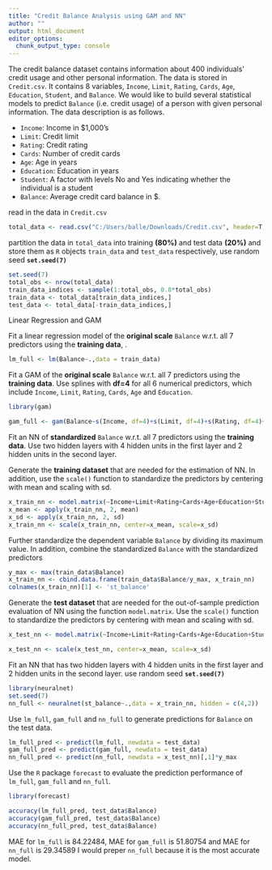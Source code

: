 ```yaml
---
title: "Credit Balance Analysis using GAM and NN"
author: ""
output: html_document
editor_options: 
  chunk_output_type: console
---
```


The credit balance dataset contains information about 400 individuals' credit usage and other personal information. The data is stored in `Credit.csv`. It contains 8 variables, `Income`, `Limit`, `Rating`, `Cards`, `Age`, `Education`, `Student`, and `Balance`. We would like to build several statistical models to predict `Balance` (i.e. credit usage) of a person with given personal information. The data description is as follows.

+ `Income`: Income in $1,000's
+ `Limit`: Credit limit
+ `Rating`: Credit rating
+ `Cards`: Number of credit cards
+ `Age`: Age in years
+ `Education`: Education in years
+ `Student`: A factor with levels No and Yes indicating whether the individual is a student
+ `Balance`: Average credit card balance in $.

read in the data in `Credit.csv` 
```r

total_data <- read.csv("C:/Users/balle/Downloads/Credit.csv", header=T, stringsAsFactors=T)
```


partition the data in `total_data` into training **(80%)** and test data **(20%)** and store them as `R` objects `train_data` and `test_data` respectively, use random seed **`set.seed(7)`**
```r
set.seed(7)
total_obs <- nrow(total_data)
train_data_indices <- sample(1:total_obs, 0.8*total_obs)
train_data <- total_data[train_data_indices,]
test_data <- total_data[-train_data_indices,]
```

Linear Regression and GAM

Fit a linear regression model of the **original scale** `Balance` w.r.t. all 7 predictors using the **training data**, .
```r
lm_full <- lm(Balance~.,data = train_data)
```


Fit a GAM of the **original scale** `Balance` w.r.t. all 7 predictors using the **training data**. Use splines with **df=4** for all 6 numerical predictors, which include `Income`, `Limit`, `Rating`, `Cards`, `Age` and `Education`.
```r
library(gam)

gam_full <- gam(Balance~s(Income, df=4)+s(Limit, df=4)+s(Rating, df=4)+s(Cards, df=4)+s(Age, df=4)+s(Education, df=4)+Student, data = train_data)
```


Fit an NN of **standardized** `Balance` w.r.t. all 7 predictors using the **training data**. Use two hidden layers with 4 hidden units in the first layer and 2 hidden units in the second layer.


Generate the **training dataset** that are needed for the estimation of NN. In addition, use the `scale()` function to standardize the predictors by centering with mean and scaling with sd.
```r

x_train_nn <- model.matrix(~Income+Limit+Rating+Cards+Age+Education+Student, data = train_data)[, -1]
x_mean <- apply(x_train_nn, 2, mean)
x_sd <- apply(x_train_nn, 2, sd)
x_train_nn <- scale(x_train_nn, center=x_mean, scale=x_sd)

```


Further standardize the dependent variable `Balance` by dividing its maximum value. In addition, combine the standardized `Balance` with the standardized predictors
```r

y_max <- max(train_data$Balance)
x_train_nn <- cbind.data.frame(train_data$Balance/y_max, x_train_nn)
colnames(x_train_nn)[1] <- 'st_balance'
```


Generate the **test dataset** that are needed for the out-of-sample prediction evaluation of NN using the function `model.matrix`. Use the `scale()` function to standardize the predictors by centering with mean and scaling with sd.
```r

x_test_nn <- model.matrix(~Income+Limit+Rating+Cards+Age+Education+Student, data = test_data)[,-1]

x_test_nn <- scale(x_test_nn, center=x_mean, scale=x_sd)
```


Fit an NN that has two hidden layers with 4 hidden units in the first layer and 2 hidden units in the second layer. use random seed **`set.seed(7)`**
```r

library(neuralnet)
set.seed(7)
nn_full <- neuralnet(st_balance~.,data = x_train_nn, hidden = c(4,2))

```



Use `lm_full`, `gam_full` and `nn_full` to generate predictions for `Balance` on the test data.
```r
lm_full_pred <- predict(lm_full, newdata = test_data)
gam_full_pred <- predict(gam_full, newdata = test_data)
nn_full_pred <- predict(nn_full, newdata = x_test_nn)[,1]*y_max
```


Use the `R` package `forecast` to evaluate the prediction performance of `lm_full`, `gam_full` and `nn_full`. 
```r
library(forecast)

accuracy(lm_full_pred, test_data$Balance)
accuracy(gam_full_pred, test_data$Balance)
accuracy(nn_full_pred, test_data$Balance)
```

MAE for `lm_full` is 84.22484, MAE for `gam_full` is 51.80754 and MAE for `nn_full` is 29.34589
I would preper `nn_full` because it is the most accurate model. 

